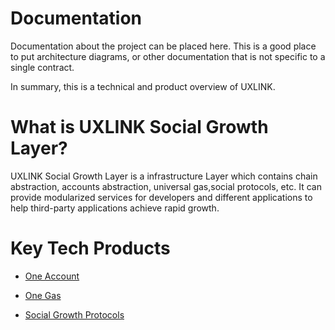 # Documentation

Documentation about the project can be placed here. This is a good place to put architecture diagrams, or other documentation that is not specific to a single contract.

In summary, this is a technical and product overview of UXLINK.

# What is UXLINK Social Growth Layer?

UXLINK Social Growth Layer is a infrastructure Layer which contains chain abstraction, accounts abstraction, universal gas,social protocols, etc. It can provide modularized services for developers and different applications to help third-party applications achieve rapid growth.

# Key Tech Products

* [One Account](https://github.com/UXLINK/uxlink/blob/master/documents/concepts/one-account.mdx)

* [One Gas](https://github.com/UXLINK/uxlink/blob/master/documents/concepts/one-gas.mdx)

* [Social Growth Protocols](https://github.com/UXLINK/uxlink/blob/master/documents/concepts/social-growth-protocols.mdx) 
